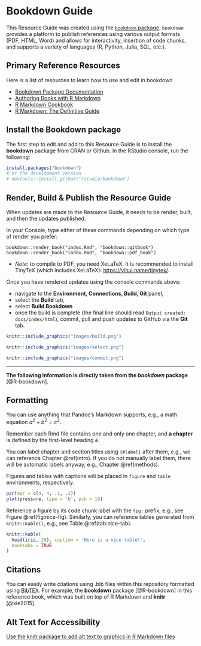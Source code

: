 # Bookdown Guide {#bookdown}

This Resource Guide was created using the [`bookdown` package](https://github.com/rstudio/bookdown). `bookdown` provides a platform to publish references using various output formats (PDF, HTML, Word) and allows for interactivity, insertion of code chunks, and supports a variety of languages (R, Python, Julia, SQL, etc.). 

## Primary Reference Resources

Here is a list of resources to learn how to use and edit in bookdown

- [Bookdown Package Documentation](https://bookdown.org/)
- [Authoring Books with R Markdown](https://bookdown.org/yihui/bookdown/)
- [R Markdown Cookbook](https://bookdown.org/yihui/rmarkdown-cookbook/)
- [R Markdown: The Definitive Guide](https://bookdown.org/yihui/rmarkdown/)

## Install the Bookdown package 
The first step to edit and add to this Resource Guide is to install the **bookdown** package from CRAN or Github. In the RStudio console, run the following:

```r
install.packages("bookdown")
# or the development version
# devtools::install_github("rstudio/bookdown")
```

## Render, Build & Publish the Resource Guide 

When updates are made to the Resource Guide, it needs to be render, built, and then the updates published. 

In your Console, type either of these commands depending on which type of render you prefer:

`bookdown::render_book("index.Rmd", "bookdown::gitbook")`
`bookdown::render_book("index.Rmd", "bookdown::pdf_book")`

- *Note*: to compile to PDF, you need XeLaTeX. It is recommended to install TinyTeX (which includes XeLaTeX): <https://yihui.name/tinytex/>.

Once you have rendered updates using the console commands above:

- navigate to the **Environment, Connections, Build, Git** panel, 
- select the **Build** tab,
- select **Build Bookdown**
- once the build is complete (the final line should read `Output created: docs/index/html`), commit, pull and push updates to GitHub via the **Git** tab. 

```r

knitr::include_graphics("images/build.png")
```


```r

knitr::include_graphics("images/select.png")
```

```r

knitr::include_graphics("images/commit.png")
```


__________________________________________________________________________________

**The following information is directly taken from the _bookdown_ package** [@R-bookdown].

## Formatting

You can use anything that Pandoc's Markdown supports, e.g., a math equation $a^2 + b^2 = c^2$.

Remember each Rmd file contains one and only one chapter, and **a chapter** is defined by the first-level heading `#`.

You can label chapter and section titles using `{#label}` after them, e.g., we can reference Chapter \@ref(intro). If you do not manually label them, there will be automatic labels anyway, e.g., Chapter \@ref(methods).

Figures and tables with captions will be placed in `figure` and `table` environments, respectively.

```r
par(mar = c(4, 4, .1, .1))
plot(pressure, type = 'b', pch = 19)
```

Reference a figure by its code chunk label with the `fig:` prefix, e.g., see Figure \@ref(fig:nice-fig). Similarly, you can reference tables generated from `knitr::kable()`, e.g., see Table \@ref(tab:nice-tab).

```r
knitr::kable(
  head(iris, 20), caption = 'Here is a nice table!',
  booktabs = TRUE
)
```

## Citations

You can easily write citations using .bib files within this repository formatted using [BibTEX](http://www.bibtex.org/). For example, the **bookdown** package [@R-bookdown] in this reference book, which was built on top of R Markdown and **knitr** [@xie2015].

## Alt Text for Accessibility

[Use the knitr package to add alt text to graphics in R Markdown files](https://www.rstudio.com/blog/knitr-fig-alt/)


